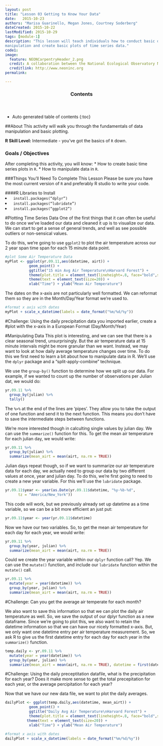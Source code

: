 ```yaml
---
layout: post
title: "Lesson 03 Getting to Know Your Data"
date:   2015-10-23
authors: "Marisa Guarinello, Megan Jones, Courtney Soderberg"
dateCreated: 2015-10-22
lastModified: 2015-10-29
tags: [module-1]
description: "This lesson will teach individuals how to conduct basic data 
manipulation and create basic plots of time series data."
code1:
image:
  feature: NEONCarpentryHeader_2.png
  credit: A collaboration between the National Ecological Observatory Network (NEON) and Data Carpentry
  creditlink: http://www.neoninc.org
permalink: 

---
```


<section id="table-of-contents" class="toc">
  <header>
    <h3>Contents</h3>
  </header>
<div id="drawer" markdown="1">
*  Auto generated table of contents
{:toc}
</div>
</section><!-- /#table-of-contents -->

##About
This activity will walk you through the fundamentals of data manipulation and 
basic plotting.

**R Skill Level:** Intermediate - you've got the basics of `R` down.

### Goals / Objectives
After completing this activity, you will know:
* How to create basic time series plots in `R`.
* How to manipulate data in `R`.


###Things You'll Need To Complete This Lesson
Please be sure you have the most current version of `R` and preferably
R studio to write your code.

####R Libraries to Install
<li><code> install.packages("dplyr")</code></li>
<li><code> install.packages("lubridate")</code></li>
<li><code> install.packages("ggplot2")</code></li>

#Plotting Time Series Data
One of the first things that it can often be useful to do once we've loaded our 
data and cleaned it up is to visualize our data. We can start to get a sense of 
general trends, and well as see possible outliers or non-sensical values. 

To do this, we're going to use `ggplot2` to plot the air temperature across our
2 year span time span for each 15 minute data point.

```r
#plot Some Air Temperature Data
myPlot <- ggplot(yr.09.11,aes(datetime, airt)) +
           geom_point() +
           ggtitle("15 min Avg Air Temperature\nHarvard Forest") +
           theme(plot.title = element_text(lineheight=.8, face="bold",size = 20)) +
           theme(text = element_text(size=20)) +
           xlab("Time") + ylab("Mean Air Temperature")
```

The dates on the x-axis are not particularly well formatted. We can reformat them 
so they are in the Month/Day/Year format we're used to.
```r
#format x axis with dates
myPlot + scale_x_datetime(labels = date_format("%m/%d/%y"))
```

#Challenge: Using the daily precipitation data you imported earlier, create a 
#plot with the x-axis in a European Format (Day/Month/Year)

#Manipulating Data
This plot is interesting, and we can see that there is a clear seasonal trend, unsurprisingly. But the air temperature data at 15 minute intervals might be 
more granular than we want. Instead, we may want to look at how daily average 
temperature changes over time. To do this we first need to learn a bit about how 
to manipulate data in R. We'll use the `dplyr` package and a "split-apply-combine"
technique.

We use the `group-by()` function to determine how we split up our data. For 
example, if we wanted to count up the number of observations per Julian dat, 
we would do:

```r
yr.09.11 %>%
  group_by(julian) %>%
  tally()
```
The `%>%` at the end of the lines are 'pipes'. They allow you to take the output
of one function and send it to the next function. This means you don't have to 
save the intermediate steps between functions.

We're more interested though in calculting single values by julian day. We can 
use the `summarize()` function for this. To get the mean air temperature for 
each julian day, we would write:
```r
yr.09.11 %>%
  group_by(julian) %>%
  summarize(mean_airt = mean(airt, na.rm = TRUE))
```

Julian days repeat though, so if we want to summarize our air temperature data 
for each day, we actually need to group our data by two different values at once,
year and julian day. To do this, we're first going to need to create a new year
variable. For this we'll use the `lubridate` package.

```r
yr.09.11$year <- year(as.Date(yr.09.11$datetime, "%y-%b-%d",
      tz = "America/New_York"))
```

This code will work, but we previously already set up datetime as a time variable,
so we can be a bit more efficient an just put:

```r
yr.09.11$year <- year(yr.09.11$datetime)
```

Now we have our two variables. So, to get the mean air temperature for each day
for each year, we would write:

```r
yr.09.11 %>%
  group_by(year, julian) %>%
  summarize(mean_airt = mean(airt, na.rm = TRUE))
```


Could we create the year variable within our `dplyr` function call? Yep. We can
use the `mutate()` function, and include our `lubridate` function within the
`mutate()` call.

```r
yr.09.11 %>%
  mutate(year = year(datetime)) %>%
  group_by(year, julian) %>%
  summarize(mean_airt = mean(airt, na.rm = TRUE))
```

#Challenge: Can you get the average air temperate for each month?

We also want to save this information so that we can plot the daily air
temperature as well. So, we save the output of our dplyr function as a new
dataframe. Since we're going to plot this, we also want to retain the datetime
information so that we can have our nicely formatted x-axis. But, we only want
one datetime entry per air temperature measurement. So, we ask R to give us the
first datetime entry for each day for each year in the `summarize()` function.

```r
temp.daily <- yr.09.11 %>%
  mutate(year = year(datetime)) %>%
  group_by(year, julian) %>%
  summarize(mean_airt = mean(airt, na.rm = TRUE), datetime = first(datetime))
```

#Challenge: Using the daily preceptitation datafile, what is the precipitation
for each year? Does it make more sense to get the total precepitation for each
year, or the average percipitation for each year?

Now that we have our new data file, we want to plot the daily averages.

```r
dailyPlot <- ggplot(temp.daily,aes(datetime, mean_airt)) +
           geom_point() +
           ggtitle("Daily Avg Air Temperature\nHarvard Forest") +
           theme(plot.title = element_text(lineheight=.8, face="bold",size = 20)) +
          theme(text = element_text(size=20)) +
           xlab("Time") + ylab("Mean Air Temperature")

#format x axis with dates
dailyPlot + scale_x_datetime(labels = date_format("%m/%d/%y"))
```
